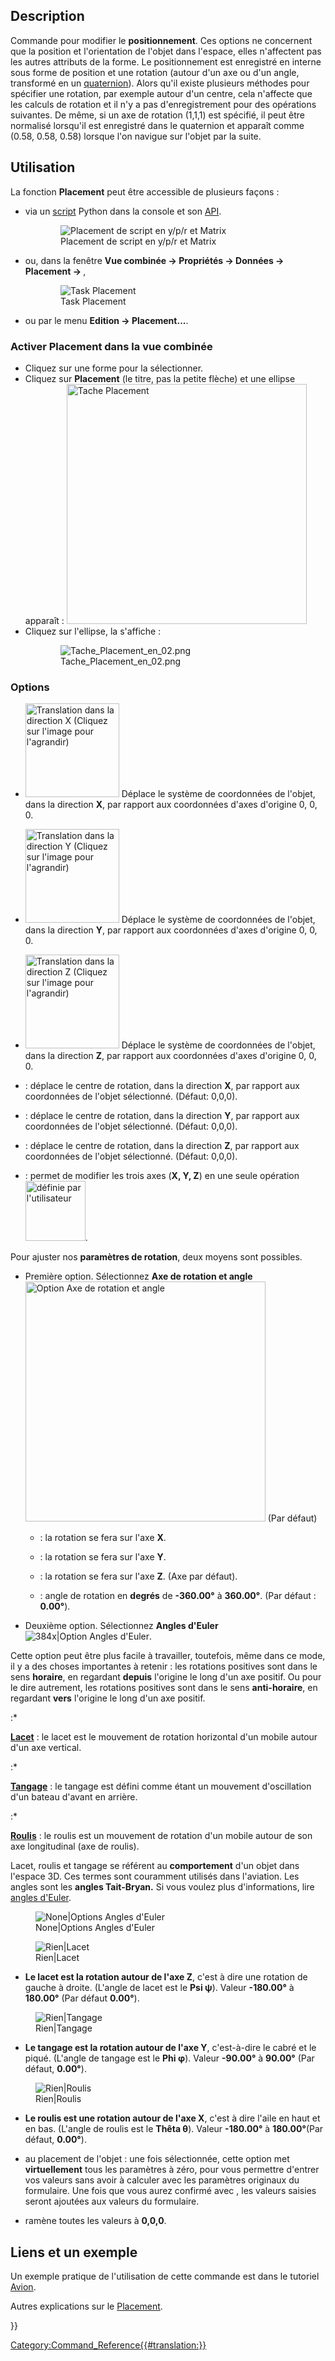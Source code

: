 <languages/>

<span id="Description"></span>
== Description ==

Commande pour modifier le '''positionnement'''. Ces options ne concernent que la position et l'orientation de l'objet dans l'espace, elles n'affectent pas les autres attributs de la forme. Le positionnement est enregistré en interne sous forme de position et une rotation (autour d'un axe ou d'un angle, transformé en un [https://fr.wikipedia.org/wiki/Quaternions_et_rotation_dans_l'espace quaternion]). Alors qu'il existe plusieurs méthodes pour spécifier une rotation, par exemple autour d'un centre, cela n'affecte que les calculs de rotation et il n'y a pas d'enregistrement pour des opérations suivantes. De même, si un axe de rotation (1,1,1) est spécifié, il peut être normalisé lorsqu'il est enregistré dans le quaternion et apparaît comme (0.58, 0.58, 0.58) lorsque l'on navigue sur l'objet par la suite.

<span id="Usage"></span>
== Utilisation ==

La fonction '''Placement''' peut être accessible de plusieurs façons : 
* via un [[Python_scripting_tutorial#Vecteurs_et_Positions/fr|script]] Python dans la console et son [[Placement_API/fr|API]].
:[[Image:PlacePyConv10.png|Placement de script en y/p/r et Matrix]] 
* ou, dans la fenêtre '''Vue combinée → Propriétés → Données → Placement → {{KEY|...}}''',
:[[Image:Tache_Placement_fr_01.png|Task Placement]]
* ou par le menu '''Edition → Placement...'''.

<span id="Enable_Placement_in_Combo_View"></span>
===Activer Placement dans la vue combinée===

* Cliquez sur une forme pour la sélectionner.
* Cliquez sur '''Placement''' (le titre, pas la petite flèche) et une ellipse {{KEY|...}} apparaît : [[Image:Tache_Placement_01_fr_00.png|384px|Tache Placement]] 
* Cliquez sur l'ellipse, la {{MenuCommand|Boîte de dialogue Positionnement}} s'affiche :

:[[File:Tache_Placement_en_02.png]]

===Options===

{{TitleProperty|Translation}}

{{TitleProperty|Translations: }}
* {{TasksTag|X}} [[File:Tache_Placement_Translation_X_fr.gif|150px|Translation dans la direction X (Cliquez sur l'image pour l'agrandir)]] Déplace le système de coordonnées de l'objet, dans la direction '''X''', par rapport aux coordonnées d'axes d'origine 0, 0, 0.
* {{TasksTag|Y}} [[File:Tache_Placement_Translation_Y_fr.gif|150px|Translation dans la direction Y (Cliquez sur l'image pour l'agrandir)]] Déplace le système de coordonnées de l'objet, dans la direction '''Y''', par rapport aux coordonnées d'axes d'origine 0, 0, 0.
* {{TasksTag|Z}} [[File:Tache_Placement_Translation_Z_fr.gif|150px|Translation dans la direction Z (Cliquez sur l'image pour l'agrandir)]] Déplace le système de coordonnées de l'objet, dans la direction '''Z''', par rapport aux coordonnées d'axes d'origine 0, 0, 0.

{{TitleProperty|Center}}

* {{TasksTag|X}} : déplace le centre de rotation, dans la direction '''X''', par rapport aux coordonnées de l'objet sélectionné. (Défaut: 0,0,0).
* {{TasksTag|Y}} : déplace le centre de rotation, dans la direction '''Y''', par rapport aux coordonnées de l'objet sélectionné. (Défaut: 0,0,0).
* {{TasksTag|Z}} : déplace le centre de rotation, dans la direction '''Z''', par rapport aux coordonnées de l'objet sélectionné. (Défaut: 0,0,0).
* {{TasksTag|Défini par l'utilisateur...}} : permet de modifier les trois axes ('''X, Y, Z''') en une seule opération [[Image:Part_Revolve_fr_06.png|96px|définie par l'utilisateur]].

{{TitleProperty|Rotation}}

Pour ajuster nos '''paramètres de rotation''', deux moyens sont possibles.

* Première option. Sélectionnez '''Axe de rotation et angle''' [[Image:Tache_Placement_fr_05.png|384px|Option Axe de rotation et angle]] (Par défaut)
** {{TasksTag|Axis: X}} : la rotation se fera sur l'axe '''X'''. 
** {{TasksTag|Axis: Y}} : la rotation se fera sur l'axe '''Y'''. 
** {{TasksTag|Axis: Z}} : la rotation se fera sur l'axe '''Z'''. (Axe par défaut). 
** {{TasksTag|Angle:}} : angle de rotation en '''degrés''' de '''-360.00°''' à '''360.00°'''. (Par défaut : '''0.00°''').

* Deuxième option. Sélectionnez '''Angles d'Euler''' [[Image:Tache_Placement_fr_04.png|384x|Option Angles d'Euler]].

Cette option peut être plus facile à travailler, toutefois, même dans ce mode, il y a des choses importantes à retenir : les rotations positives sont dans le sens '''horaire''', en regardant '''depuis''' l'origine le long d'un axe positif. Ou pour le dire autrement, les rotations positives sont dans le sens '''anti-horaire''', en regardant '''vers''' l'origine le long d'un axe positif.

:* <div id="Yaw"></div>'''[https://fr.wikipedia.org/wiki/Lacet_(mouvement) Lacet]''' : le lacet est le mouvement de rotation horizontal d'un mobile autour d'un axe vertical.
:* <div id="Pitch"></div>'''[https://fr.wikipedia.org/wiki/Tangage Tangage]''' : le tangage est défini comme étant un mouvement d'oscillation d'un bateau d'avant en arrière.
:* <div id="Roll"></div>'''[https://fr.wikipedia.org/wiki/Roulis Roulis]''' : le roulis est un mouvement de rotation d'un mobile autour de son axe longitudinal (axe de roulis).

Lacet, roulis et tangage se référent au  '''comportement''' d'un objet dans l'espace 3D. Ces termes sont couramment utilisés dans l'aviation. Les angles sont les '''angles Tait-Bryan.''' Si vous voulez plus d'informations, lire [https://fr.wikipedia.org/wiki/Angles_d%27Euler angles d'Euler].

[[Image:Tache_Placement_en_03.png|None|Options Angles d'Euler]]

[[Image:Tache_Placement_Lacet_fr_Mini.gif|Rien|Lacet]]
* {{TasksTag|axe de lacet}} '''Le lacet est la rotation autour de l'axe Z''', c'est à dire une rotation de gauche à droite. (L'angle de lacet est le '''Psi ψ'''). Valeur '''-180.00°''' à '''180.00°''' (Par défaut '''0.00°''').

[[Image:Tache_Placement_Tangage_fr_Mini.gif|Rien|Tangage]]
* {{TasksTag|axe de tangage}} '''Le tangage est la rotation autour de l'axe Y''', c'est-à-dire le cabré et le piqué. (L'angle de tangage est le '''Phi φ'''). Valeur '''-90.00°''' à '''90.00°''' (Par défaut, '''0.00°''').

[[Image:Tache_Placement_Roulis_fr_Mini.gif|Rien|Roulis]]
* {{TasksTag|axe de roulis}} '''Le roulis est une rotation autour de l'axe X''', c'est à dire l'aile en haut et en bas. (L'angle de roulis est le '''Thêta θ'''). Valeur '''-180.00°''' à '''180.00°'''(Par défaut, '''0.00°''').

* {{TasksTag|Appliquer des modifications incrémentielles}} au placement de l'objet : une fois sélectionnée, cette option met '''virtuellement''' tous les paramètres à zéro, pour vous permettre d'entrer vos valeurs sans avoir à calculer avec les paramètres originaux du formulaire. Une fois que vous aurez confirmé avec {{KEY|OK}}, les valeurs saisies seront ajoutées aux valeurs du formulaire.

* {{KEY|Réinitialiser}} ramène toutes les valeurs à '''0,0,0'''.

<span id="Links_and_Example"></span>
==Liens et un exemple==

Un exemple pratique de l'utilisation de cette commande est dans le tutoriel [[Aeroplane/fr|Avion]].

Autres explications sur le [[Placement/fr|Placement]].


{{Userdocnavi{{#translation:}}}}
[[Category:Command_Reference{{#translation:}}]]